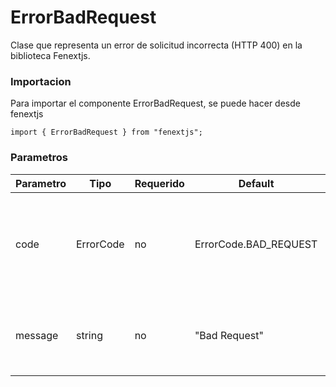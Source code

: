 # ErrorBadRequest

Clase que representa un error de solicitud incorrecta (HTTP 400) en la biblioteca Fenextjs.

### Importacion

Para importar el componente ErrorBadRequest, se puede hacer desde fenextjs

```tsx copy
import { ErrorBadRequest } from "fenextjs";
```

### Parametros

| Parametro | Tipo | Requerido | Default | Descripcion |
| --------- | ---- | --------- | ------- | ----------- |
| code | ErrorCode | no | ErrorCode.BAD_REQUEST | Código de error específico que representa una solicitud incorrecta. |
| message | string | no | "Bad Request" | Mensaje de error que describe la naturaleza del problema. |
